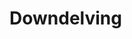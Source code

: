 
# Downdelving
<ProjectDetails
  floatRight
  region="Iron Islands"
  house="House Goodbrother"
  type="Tower"
  status="Completed"
  warp="/warp downdelving"
  projectLead="Phozar"
  dateStarted="2013-12-23T08:00:00+00:00"
  dateCompleted="2013-12-23T08:00:00+00:00"
/>
